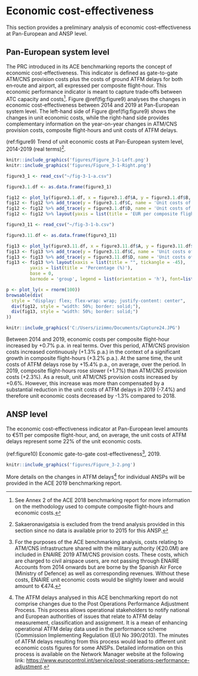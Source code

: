 # Economic cost-effectiveness {#economic}

This section provides a preliminary analysis of economic cost-effectiveness at Pan-European and ANSP level.

## Pan-European system level {#eco_1}

The PRC introduced in its ACE benchmarking reports the concept of economic cost-effectiveness. This indicator is defined as gate-to-gate ATM/CNS provision costs plus the costs of ground ATFM delays for both en‐route and airport, all expressed per composite flight-hour. This economic performance indicator is meant to capture trade‐offs between ATC capacity and costs[^economic-cost-effectiveness-1]. Figure \@ref(fig:figure9) analyses the changes in economic cost-effectiveness between 2014 and 2019 at Pan-European system level. The left-hand side of Figure \@ref(fig:figure9) shows the changes in unit economic costs, while the right-hand side provides complementary information on the year-on-year changes in ATM/CNS provision costs, composite flight-hours and unit costs of ATFM delays.

[^economic-cost-effectiveness-1]: See Annex 2 of the ACE 2018 benchmarking report for more information on the methodology used to compute composite flight-hours and economic costs.

(ref:figure9) Trend of unit economic costs at Pan-European system level, 2014-2019 (real terms)[^economic-cost-effectiveness-2].

[^economic-cost-effectiveness-2]: Sakaeronavigatsia is excluded from the trend analysis provided in this section since no data is available prior to 2015 for this ANSP.

```r
knitr::include_graphics('figures/Figure_3-1-Left.png')
knitr::include_graphics('figures/Figure_3-1-Right.png')
```

```r

figure3_1 <- read_csv("~/fig-3-1-a.csv")

figure3.1.df <- as.data.frame(figure3_1)

fig12 <- plot_ly(figure3.1.df, x = figure3.1.df$A, y = figure3.1.df$B, type = 'bar', name = 'ATM/CNS costs per composite flight-hour')
fig12 <- fig12 %>% add_trace(y = figure3.1.df$C, name = 'Unit costs of en-route ATFM delays')
fig12 <- fig12 %>% add_trace(y = figure3.1.df$D, name = 'Unit costs of airport ATFM delays', text = figure3.1.df$E, textposition = 'outside')
fig12 <- fig12 %>% layout(yaxis = list(title = 'EUR per composite flight-hour (2019 prices)'), barmode = 'stack', legend = list(orientation = 'h'), font=list(size = 7))

figure3_11 <- read_csv("~/fig-3-1-b.csv")

figure3.11.df <- as.data.frame(figure3_11)

fig13 <- plot_ly(figure3.11.df, x = figure3.11.df$A, y = figure3.11.df$B, type = 'bar', name = 'ATM/CNS costs per composite flight-hour', marker = list(color = 'rgb(49,130,189)'), base = 0, text = figure3.11.df$E, textposition = 'outside')
fig13 <- fig13 %>% add_trace(y = figure3.11.df$C, name = 'Unit costs of en-route ATFM delays', marker = list(color = 'rgb(204,204,204)'), text = figure3.11.df$F, textposition = 'outside')
fig13 <- fig13 %>% add_trace(y = figure3.11.df$D, name = 'Unit costs of airport ATFM delays', marker = list(color = 'rgb(49,204,189)'), text = figure3.11.df$G, textposition = 'outside')
fig13 <- fig13 %>% layout(xaxis = list(title = "", tickangle = -45),
         yaxis = list(title = 'Percentage (%)'),
         base = 0,
         barmode = 'group', legend = list(orientation = 'h'), font=list(size = 7))

p <- plot_ly(x = rnorm(100))
browsable(div(
  style = "display: flex; flex-wrap: wrap; justify-content: center",
  div(fig12, style = "width: 50%; border: solid;"),
  div(fig13, style = "width: 50%; border: solid;")
))

knitr::include_graphics('C:/Users/izimmo/Documents/Capture24.JPG')

```

Between 2014 and 2019, economic costs per composite flight-hour increased by +0.7% p.a. in real terms. Over this period, ATM/CNS provision costs increased continuously (+1.3% p.a.) in the context of a significant growth in composite flight-hours (+3.2% p.a.). At the same time, the unit costs of ATFM delays rose by +15.4% p.a., on average, over the period. In 2019, composite flight-hours rose slower (+1.7%) than ATM/CNS provision costs (+2.3%). As a result, unit ATM/CNS provision costs increased by +0.6%. However, this increase was more than compensated by a substantial reduction in the unit costs of ATFM delays in 2019 (-7.4%) and therefore unit economic costs decreased by -1.3% compared to 2018.

## ANSP level {#eco_2}

The economic cost-effectiveness indicator at Pan-European level amounts to €511 per composite flight-hour, and, on average, the unit costs of ATFM delays represent some 22% of the unit economic costs.

(ref:figure10) Economic gate-to-gate cost-effectiveness[^economic-cost-effectiveness-3], 2019.

[^economic-cost-effectiveness-3]: For the purposes of the ACE benchmarking analysis, costs relating to ATM/CNS infrastructure shared with the military authority (€20.0M) are included in ENAIRE 2019 ATM/CNS provision costs. These costs, which are charged to civil airspace users, are not passing through ENAIRE Accounts from 2014 onwards but are borne by the Spanish Air Force (Ministry of Defence) as well as corresponding revenues. Without these costs, ENAIRE unit economic costs would be slightly lower and would amount to €474.

```r
knitr::include_graphics('figures/Figure_3-2.png')
```

More details on the changes in ATFM delays[^economic-cost-effectiveness-4] for individual ANSPs will be provided in the ACE 2019 benchmarking report.

[^economic-cost-effectiveness-4]: The ATFM delays analysed in this ACE benchmarking report do not comprise changes due to the Post Operations Performance Adjustment Process. This process allows operational stakeholders to notify national and European authorities of issues that relate to ATFM delay measurement, classification and assignment. It is a mean of enhancing operational ATFM delay data used in the performance scheme (Commission Implementing Regulation (EU) No 390/2013). The minutes of ATFM delays resulting from this process would lead to different unit economic costs figures for some ANSPs. Detailed information on this process is available on the Network Manager website at the following link: <https://www.eurocontrol.int/service/post-operations-performance-adjustment>.
